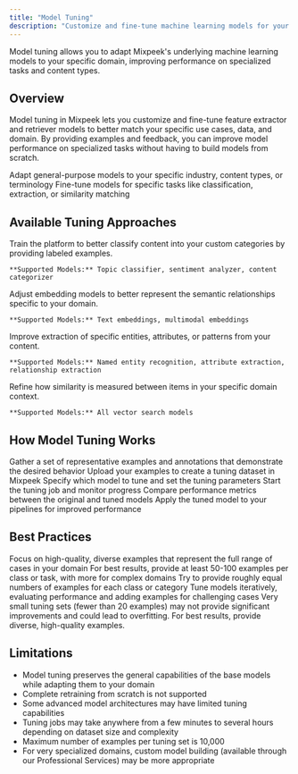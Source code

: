 ```yaml
---
title: "Model Tuning"
description: "Customize and fine-tune machine learning models for your specific use cases"
---
```


<Note>
  Model tuning allows you to adapt Mixpeek's underlying machine learning models to your specific domain, improving performance on specialized tasks and content types.
</Note>

## Overview

Model tuning in Mixpeek lets you customize and fine-tune feature extractor and retriever models to better match your specific use cases, data, and domain. By providing examples and feedback, you can improve model performance on specialized tasks without having to build models from scratch.

<CardGroup cols={2}>
  <Card title="Domain Adaptation" icon="bullseye">
    Adapt general-purpose models to your specific industry, content types, or terminology
  </Card>
  
  <Card title="Task Optimization" icon="sliders">
    Fine-tune models for specific tasks like classification, extraction, or similarity matching
  </Card>
</CardGroup>

## Available Tuning Approaches

<AccordionGroup>
  <Accordion title="Classification Tuning" icon="tags">
    Train the platform to better classify content into your custom categories by providing labeled examples.
    
    **Supported Models:** Topic classifier, sentiment analyzer, content categorizer
  </Accordion>

  <Accordion title="Embedding Adaptation" icon="network-wired">
    Adjust embedding models to better represent the semantic relationships specific to your domain.
    
    **Supported Models:** Text embeddings, multimodal embeddings
  </Accordion>

  <Accordion title="Extraction Refinement" icon="filter">
    Improve extraction of specific entities, attributes, or patterns from your content.
    
    **Supported Models:** Named entity recognition, attribute extraction, relationship extraction
  </Accordion>

  <Accordion title="Similarity Calibration" icon="arrows-left-right">
    Refine how similarity is measured between items in your specific domain context.
    
    **Supported Models:** All vector search models
  </Accordion>
</AccordionGroup>

## How Model Tuning Works

<Steps>
  <Step title="Collect Examples">
    Gather a set of representative examples and annotations that demonstrate the desired behavior
  </Step>
  <Step title="Create Tuning Set">
    Upload your examples to create a tuning dataset in Mixpeek
  </Step>
  <Step title="Configure Tuning Job">
    Specify which model to tune and set the tuning parameters
  </Step>
  <Step title="Launch Tuning Process">
    Start the tuning job and monitor progress
  </Step>
  <Step title="Evaluate Results">
    Compare performance metrics between the original and tuned models
  </Step>
  <Step title="Deploy Tuned Model">
    Apply the tuned model to your pipelines for improved performance
  </Step>
</Steps>

## Best Practices

<CardGroup cols={2}>
  <Card title="Data Quality" icon="database">
    Focus on high-quality, diverse examples that represent the full range of cases in your domain
  </Card>
  
  <Card title="Sample Size" icon="chart-simple">
    For best results, provide at least 50-100 examples per class or task, with more for complex domains
  </Card>

  <Card title="Balanced Classes" icon="scale-balanced">
    Try to provide roughly equal numbers of examples for each class or category
  </Card>
  
  <Card title="Iterative Approach" icon="rotate">
    Tune models iteratively, evaluating performance and adding examples for challenging cases
  </Card>
</CardGroup>

<Warning>
  Very small tuning sets (fewer than 20 examples) may not provide significant improvements and could lead to overfitting. For best results, provide diverse, high-quality examples.
</Warning>

## Limitations

- Model tuning preserves the general capabilities of the base models while adapting them to your domain
- Complete retraining from scratch is not supported
- Some advanced model architectures may have limited tuning capabilities
- Tuning jobs may take anywhere from a few minutes to several hours depending on dataset size and complexity
- Maximum number of examples per tuning set is 10,000
- For very specialized domains, custom model building (available through our Professional Services) may be more appropriate